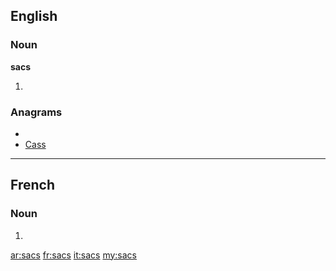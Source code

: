 ==English==

===Noun===
'''sacs'''

# {{plural of|[[sac]]}}

===Anagrams===
* {{alphagram|acss}}
* [[Cass#English|Cass]]

----

==French==

===Noun===
{{infl|fr|plural}} {{m|p}}

# {{plural of|sac|lang=French}}

[[ar:sacs]]
[[fr:sacs]]
[[it:sacs]]
[[my:sacs]]